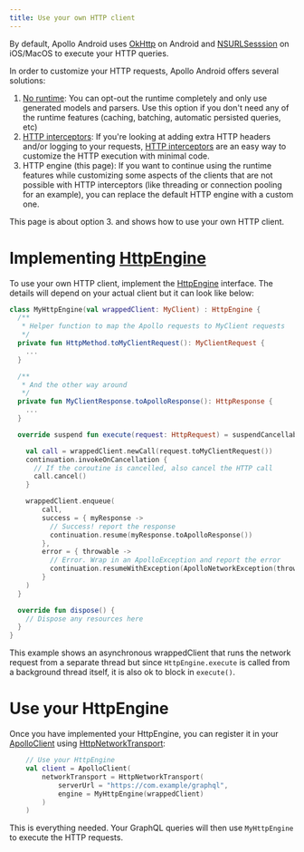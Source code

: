 ```yaml
---
title: Use your own HTTP client
---
```


By default, Apollo Android uses [OkHttp](https://square.github.io/okhttp/) on Android and [NSURLSesssion](https://developer.apple.com/documentation/foundation/nsurlsession) on iOS/MacOS to execute your HTTP queries.

In order to customize your HTTP requests, Apollo Android offers several solutions:

1. [No runtime](no-runtime): You can opt-out the runtime completely and only use generated models and parsers. Use this option if you don't need any of the runtime features (caching, batching, automatic persisted queries, etc)
2. [HTTP interceptors](interceptors-http): If you're looking at adding extra HTTP headers and/or logging to your requests, [HTTP interceptors](interceptors-http) are an easy way to customize the HTTP execution with minimal code.
3. HTTP engine (this page): If you want to continue using the runtime features while customizing some aspects of the clients that are not possible with HTTP interceptors (like threading or connection pooling for an example), you can replace the default HTTP engine with a custom one.

This page is about option 3. and shows how to use your own HTTP client.

# Implementing [HttpEngine](https://apollographql.github.io/apollo-android/kdoc/apollo-runtime/com.apollographql.apollo3.network.http/-http-engine/index.html)

To use your own HTTP client, implement the [HttpEngine](https://apollographql.github.io/apollo-android/kdoc/apollo-runtime/com.apollographql.apollo3.network.http/-http-engine/index.html) interface. The details will depend on your actual client but it can look like below:

```kotlin
class MyHttpEngine(val wrappedClient: MyClient) : HttpEngine {
  /**
   * Helper function to map the Apollo requests to MyClient requests
   */
  private fun HttpMethod.toMyClientRequest(): MyClientRequest {
    ...
  }

  /**
   * And the other way around
   */
  private fun MyClientResponse.toApolloResponse(): HttpResponse {
    ...
  }

  override suspend fun execute(request: HttpRequest) = suspendCancellableCoroutine { continuation ->

    val call = wrappedClient.newCall(request.toMyClientRequest())
    continuation.invokeOnCancellation {
      // If the coroutine is cancelled, also cancel the HTTP call
      call.cancel()
    }

    wrappedClient.enqueue(
        call,
        success = { myResponse ->
          // Success! report the response
          continuation.resume(myResponse.toApolloResponse())
        },
        error = { throwable ->
          // Error. Wrap in an ApolloException and report the error
          continuation.resumeWithException(ApolloNetworkException(throwable))
        }
    )
  }

  override fun dispose() {
    // Dispose any resources here
  }
}
```

This example shows an asynchronous wrappedClient that runs the network request from a separate thread but since `HttpEngine.execute` is called from a background thread itself, it is also ok to block in `execute()`.

# Use your HttpEngine

Once you have implemented your HttpEngine, you can register it in your [ApolloClient](https://apollographql.github.io/apollo-android/kdoc/apollo-runtime/com.apollographql.apollo3/-apollo-client/index.html) using [HttpNetworkTransport](https://apollographql.github.io/apollo-android/kdoc/apollo-runtime/com.apollographql.apollo3.network.http/-http-network-transport/index.html):

```kotlin
    // Use your HttpEngine
    val client = ApolloClient(
        networkTransport = HttpNetworkTransport(
            serverUrl = "https://com.example/graphql",
            engine = MyHttpEngine(wrappedClient)
        )
    )
```

This is everything needed. Your GraphQL queries will then use `MyHttpEngine` to execute the HTTP requests.



